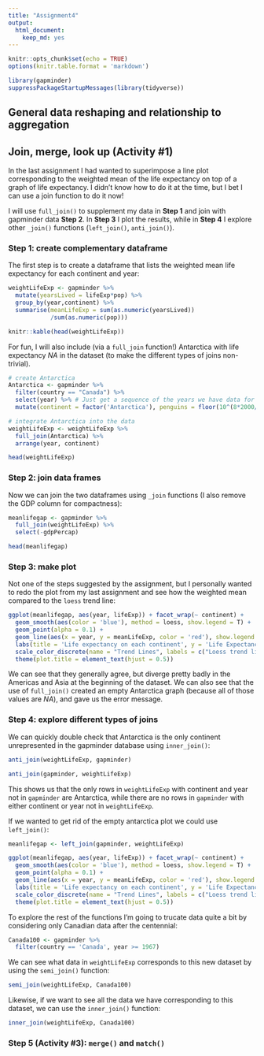 ```yaml
---
title: "Assignment4"
output: 
  html_document: 
    keep_md: yes
---
```


```r
knitr::opts_chunk$set(echo = TRUE)
options(knitr.table.format = 'markdown')
```

```r
library(gapminder)
suppressPackageStartupMessages(library(tidyverse))
```


## General data reshaping and relationship to aggregation


## Join, merge, look up (Activity #1)

In the last assignment I had wanted to superimpose a line plot corresponding to the weighted mean of the life expectancy on top of a graph of life expectancy. I didn't know how to do it at the time, but I bet I can use a join function to do it now!

I will use `full_join()` to supplement my data in __Step 1__ and join with gapminder data __Step 2__. In __Step 3__ I plot the results, while in __Step 4__ I explore other `_join()` functions (`left_join()`, `anti_join()`).

### Step 1: create complementary dataframe

The first step is to create a dataframe that lists the weighted mean life expectancy for each continent and year:

```r
weightLifeExp <- gapminder %>%
  mutate(yearsLived = lifeExp*pop) %>% 
  group_by(year,continent) %>% 
  summarise(meanLifeExp = sum(as.numeric(yearsLived))
            /sum(as.numeric(pop)))

knitr::kable(head(weightLifeExp))
```

For fun, I will also include (via a `full_join` function!) Antarctica with life expectancy *NA* in the dataset (to make the different types of joins non-trivial).

```r
# create Antarctica
Antarctica <- gapminder %>% 
  filter(country == "Canada") %>% 
  select(year) %>% # Just get a sequence of the years we have data for
  mutate(continent = factor('Antarctica'), penguins = floor(10^(8*2000/jitter(year))/jitter(year)))

# integrate Antarctica into the data
weightLifeExp <- weightLifeExp %>% 
  full_join(Antarctica) %>% 
  arrange(year, continent)

head(weightLifeExp)
```



### Step 2: join data frames

Now we can join the two dataframes using `_join` functions (I also remove the GDP column for compactness):
```r
meanlifegap <- gapminder %>% 
  full_join(weightLifeExp) %>% 
  select(-gdpPercap)

head(meanlifegap)
```


### Step 3: make plot

Not one of the steps suggested by the assignment, but I personally wanted to redo the plot from my last assignment and see how the weighted mean compared to the `loess` trend line:

```r
ggplot(meanlifegap, aes(year, lifeExp)) + facet_wrap(~ continent) +
  geom_smooth(aes(color = 'blue'), method = loess, show.legend = T) +
  geom_point(alpha = 0.1) + 
  geom_line(aes(x = year, y = meanLifeExp, color = 'red'), show.legend = T) +
  labs(title = 'Life expectancy on each continent', y = 'Life Expectancy') +
  scale_color_discrete(name = "Trend Lines", labels = c("Loess trend line", "Weighted mean")) +
  theme(plot.title = element_text(hjust = 0.5))
```

We can see that they generally agree, but diverge pretty badly in the Americas and Asia at the beginning of the dataset. We can also see that the use of `full_join()` created an empty Antarctica graph (because all of those values are *NA*), and gave us the error message. 

### Step 4: explore different types of joins

We can quickly double check that Antarctica is the only continent unrepresented in the gapminder database using `inner_join()`:

```r
anti_join(weightLifeExp, gapminder)

anti_join(gapminder, weightLifeExp)
```

This shows us that the only rows in `weightLifeExp` with continent and year not in `gapminder` are Antarctica, while there are no rows in `gapminder` with either continent or year not in `weightLifeExp`.

If we wanted to get rid of the empty antarctica plot we could use `left_join()`:

```r
meanlifegap <- left_join(gapminder, weightLifeExp)

ggplot(meanlifegap, aes(year, lifeExp)) + facet_wrap(~ continent) +
  geom_smooth(aes(color = 'blue'), method = loess, show.legend = T) +
  geom_point(alpha = 0.1) + 
  geom_line(aes(x = year, y = meanLifeExp, color = 'red'), show.legend = T) +
  labs(title = 'Life expectancy on each continent', y = 'Life Expectancy') +
  scale_color_discrete(name = "Trend Lines", labels = c("Loess trend line", "Weighted mean")) +
  theme(plot.title = element_text(hjust = 0.5))
```

To explore the rest of the functions I'm going to trucate data quite a bit by considering only Canadian data after the centennial:

```r
Canada100 <- gapminder %>%
  filter(country == 'Canada', year >= 1967)
```

We can see what data in `weightLifeExp` corresponds to this new dataset by using the `semi_join()` function:

```r
semi_join(weightLifeExp, Canada100)
```

Likewise, if we want to see all the data we have corresponding to this dataset, we can use the `inner_join()` function:

```r
inner_join(weightLifeExp, Canada100)
```

### Step 5 (Activity #3): `merge()` and `match()`

